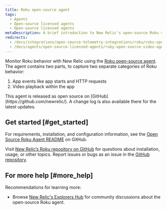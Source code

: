 ```yaml
---
title: Roku open-source agent
tags:
  - Agents
  - Open-source licensed agents
  - Open-source licensed agents
metaDescription: A brief introduction to New Relic's open-source Roku video agent.
redirects:
  - /docs/integrations/open-source-telemetry-integrations/roku/roku-open-source-video-agent
  - /docs/agents/open-source-licensed-agents/ruby-open-source-video-agent
---
```


Monitor Roku behavior with New Relic using the [Roku open-source agent](https://github.com/newrelic/video-agent-roku). The agent contains two parts, to capture two separate categories of Roku behavior:

1. App events like app starts and HTTP requests
2. Video playback within the app

<Callout variant="tip">
  This agent is released as open source on [GitHub](https://github.com/newrelic/). A change log is also available there for the latest updates.
</Callout>

## Get started [#get_started]

For requirements, installation, and configuration information, see the [Open Source Roku Agent README](https://github.com/newrelic/video-agent-roku/blob/master/README.md) on GitHub.

Visit [New Relic’s Roku repository on GitHub](https://github.com/newrelic/video-agent-roku) for questions about installation, usage, or other topics. Report issues or bugs as an issue in the [GitHub repository](https://github.com/newrelic/video-agent-roku/issues).

## For more help [#more_help]

Recommendations for learning more:

* Browse [New Relic's Explorers Hub](https://discuss.newrelic.com/t/new-relic-open-source-roku-agent/97802) for community discussions about the open-source Roku agent.